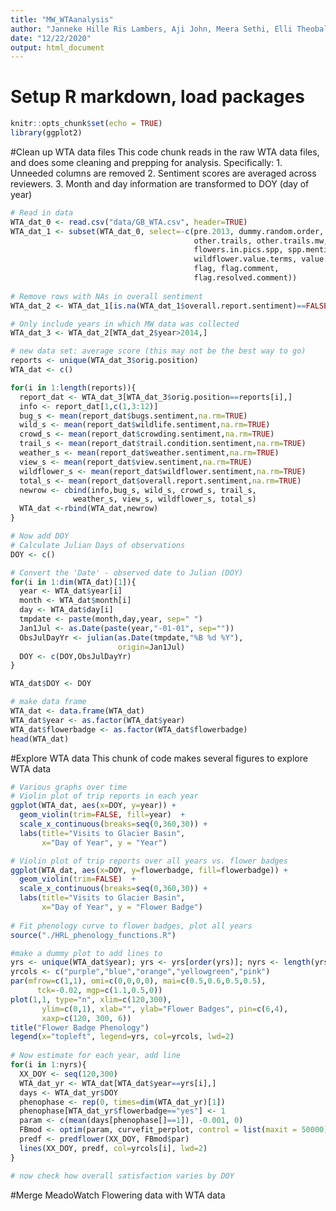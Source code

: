 ```yaml
---
title: "MW_WTAanalysis"
author: "Janneke Hille Ris Lambers, Aji John, Meera Sethi, Elli Theobald"
date: "12/22/2020"
output: html_document
---
```


# Setup R markdown, load packages
```r
knitr::opts_chunk$set(echo = TRUE)
library(ggplot2)
```

#Clean up WTA data files
This code chunk reads in the raw WTA data files, and does some cleaning and prepping for analysis. Specifically:
1. Unneeded columns are removed
2. Sentiment scores are averaged across reviewers.
3. Month and day information are transformed to DOY (day of year)

```r
# Read in data
WTA_dat_0 <- read.csv("data/GB_WTA.csv", header=TRUE)
WTA_dat_1 <- subset(WTA_dat_0, select=-c(pre.2013, dummy.random.order, link,
                                         other.trails, other.trails.mw, author, 
                                         flowers.in.pics.spp, spp.mentioned,
                                         wildflower.value.terms, value.terms, 
                                         flag, flag.comment, 
                                         flag.resolved.comment))
  
# Remove rows with NAs in overall sentiment
WTA_dat_2 <- WTA_dat_1[is.na(WTA_dat_1$overall.report.sentiment)==FALSE,]

# Only include years in which MW data was collected
WTA_dat_3 <- WTA_dat_2[WTA_dat_2$year>2014,]

# new data set: average score (this may not be the best way to go) 
reports <- unique(WTA_dat_3$orig.position)
WTA_dat <- c()

for(i in 1:length(reports)){
  report_dat <- WTA_dat_3[WTA_dat_3$orig.position==reports[i],]
  info <- report_dat[1,c(1,3:12)]
  bug_s <- mean(report_dat$bugs.sentiment,na.rm=TRUE)
  wild_s <- mean(report_dat$wildlife.sentiment,na.rm=TRUE)
  crowd_s <- mean(report_dat$crowding.sentiment,na.rm=TRUE)
  trail_s <- mean(report_dat$trail.condition.sentiment,na.rm=TRUE)
  weather_s <- mean(report_dat$weather.sentiment,na.rm=TRUE)
  view_s <- mean(report_dat$view.sentiment,na.rm=TRUE)
  wildflower_s <- mean(report_dat$wildflower.sentiment,na.rm=TRUE)
  total_s <- mean(report_dat$overall.report.sentiment,na.rm=TRUE)
  newrow <- cbind(info,bug_s, wild_s, crowd_s, trail_s, 
              weather_s, view_s, wildflower_s, total_s)
  WTA_dat <-rbind(WTA_dat,newrow)
}

# Now add DOY
# Calculate Julian Days of observations
DOY <- c()

# Convert the 'Date' - observed date to Julian (DOY)
for(i in 1:dim(WTA_dat)[1]){
  year <- WTA_dat$year[i]
  month <- WTA_dat$month[i]
  day <- WTA_dat$day[i]
  tmpdate <- paste(month,day,year, sep=" ")
  Jan1Jul <- as.Date(paste(year,"-01-01", sep=""))
  ObsJulDayYr <- julian(as.Date(tmpdate,"%B %d %Y"),
                        origin=Jan1Jul)
  DOY <- c(DOY,ObsJulDayYr)
}

WTA_dat$DOY <- DOY

# make data frame
WTA_dat <- data.frame(WTA_dat)
WTA_dat$year <- as.factor(WTA_dat$year)
WTA_dat$flowerbadge <- as.factor(WTA_dat$flowerbadge)
head(WTA_dat)

```

#Explore WTA data
This chunk of code makes several figures to explore WTA data
```r

# Various graphs over time
# Violin plot of trip reports in each year
ggplot(WTA_dat, aes(x=DOY, y=year)) + 
  geom_violin(trim=FALSE, fill=year)  +
  scale_x_continuous(breaks=seq(0,360,30)) +
  labs(title="Visits to Glacier Basin", 
       x="Day of Year", y = "Year")

# Violin plot of trip reports over all years vs. flower badges
ggplot(WTA_dat, aes(x=DOY, y=flowerbadge, fill=flowerbadge)) + 
  geom_violin(trim=FALSE)  +
  scale_x_continuous(breaks=seq(0,360,30)) +
  labs(title="Visits to Glacier Basin", 
       x="Day of Year", y = "Flower Badge")
  
# Fit phenology curve to flower badges, plot all years
source("./HRL_phenology_functions.R")

#make a dummy plot to add lines to
yrs <- unique(WTA_dat$year); yrs <- yrs[order(yrs)]; nyrs <- length(yrs)
yrcols <- c("purple","blue","orange","yellowgreen","pink")
par(mfrow=c(1,1), omi=c(0,0,0,0), mai=c(0.5,0.6,0.5,0.5), 
      tck=-0.02, mgp=c(1.1,0.5,0))
plot(1,1, type="n", xlim=c(120,300),
       ylim=c(0,1), xlab="", ylab="Flower Badges", pin=c(6,4),
       xaxp=c(120, 300, 6))
title("Flower Badge Phenology")
legend(x="topleft", legend=yrs, col=yrcols, lwd=2)
  
# Now estimate for each year, add line
for(i in 1:nyrs){
  XX_DOY <- seq(120,300)
  WTA_dat_yr <- WTA_dat[WTA_dat$year==yrs[i],]
  days <- WTA_dat_yr$DOY
  phenophase <- rep(0, times=dim(WTA_dat_yr)[1])
  phenophase[WTA_dat_yr$flowerbadge=="yes"] <- 1
  param <- c(mean(days[phenophase[]==1]), -0.001, 0)
  FBmod <- optim(param, curvefit_perplot, control = list(maxit = 50000))
  predf <- predflower(XX_DOY, FBmod$par)
  lines(XX_DOY, predf, col=yrcols[i], lwd=2)
}

# now check how overall satisfaction varies by DOY

```



#Merge MeadoWatch Flowering data with WTA data
```r

```

